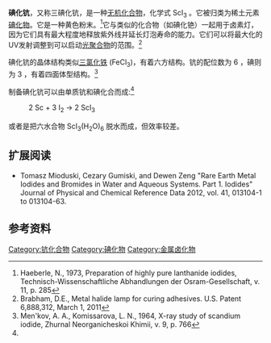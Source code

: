 {{Chembox
| ImageFile = Iron-trichloride-sheet-3D-polyhedra.png<!-- this is a guess-->
| ImageSize =
| ImageAlt =
| IUPACName = Scandium triiodide
| OtherNames = 碘化钪(III)<br />三碘化钪
|Section1={{Chembox Identifiers
| CASNo = 14474-33-0
| CASNo_Ref = {{cascite|correct|??}}
| CASNo_Comment = 
| CASNo1 = 
| CASNo1_Ref = 
| CASNo1_Comment = 
| UNII_Ref = {{fdacite|correct|FDA}}
| UNII = QVJ18SK04T
| PubChem = 4420285
| EC_number = 238-469-0
| InChI = InChI=1S/3HI.Sc/h3*1H;/q;;;+3/p-3
| InChIKey = HUIHCQPFSRNMNM-UHFFFAOYSA-K
| SMILES = [Sc](I)(I)I
}}
|Section2={{Chembox Properties
| Formula = I<sub>3</sub>Sc
| MolarMass = 576.65
| Appearance = 黄色固体
| Density = 
| MeltingPtC = 920
| BoilingPt = 
| Solubility = }}
|Section3={{Chembox Hazards
| MainHazards = 
| FlashPt = 
| AutoignitionPt = 
 }}
}}

'''碘化钪'''，又称三碘化钪，是一种[[无机化合物|无机化合物]]，化学式 ScI<sub>3</sub> 。它被归类为稀土元素[[碘化物|碘化物]]。它是一种黄色粉末。<ref name=Haeb>Haeberle, N., 1973, Preparation of highly pure lanthanide iodides, Technisch-Wissenschaftliche Abhandlungen der Osram-Gesellschaft, v. 11, p. 285</ref>它与类似的化合物（如碘化铯）一起用于卤素灯，因为它们具有最大程度地释放紫外线并延长灯泡寿命的能力。它们可以将最大化的UV发射调整到可以启动[[光聚合物|光聚合物]]的范围。<ref>Brabham, D.E., Metal halide lamp for curing adhesives. U.S. Patent 6,888,312, March 1, 2011</ref> 
 
碘化钪的晶体结构类似[[三氯化铁|三氯化铁]] (FeCl<sub>3</sub>)，有着六方结构。钪的配位数为 6 ，碘则为 3 ，有着四面体型结构。<ref>Men'kov, A. A., Komissarova, L. N., 1964, X-ray study of scandium iodide, Zhurnal Neorganicheskoi Khimii, v. 9, p. 766</ref>

制备碘化钪可以由单质钪和碘化合而成:<ref name=Haeb/> 
: 2 Sc  +  3 I<sub>2</sub>   →    2 ScI<sub>3</sub>
或者是把六水合物 ScI<sub>3</sub>(H<sub>2</sub>O)<sub>6</sub> 脱水而成，但效率较差。

==扩展阅读==
*Tomasz Mioduski, Cezary Gumiski, and Dewen Zeng "Rare Earth Metal Iodides and Bromides in Water and Aqueous Systems. Part 1. Iodides" Journal of Physical and Chemical Reference Data 2012, vol. 41, 013104-1 to  013104-63.  {{doi|10.1063/1.3682093}}

==参考资料==
<references />

{{钪化合物}}

[[Category:钪化合物|Category:钪化合物]]
[[Category:碘化物|Category:碘化物]]
[[Category:金属卤化物|Category:金属卤化物]]